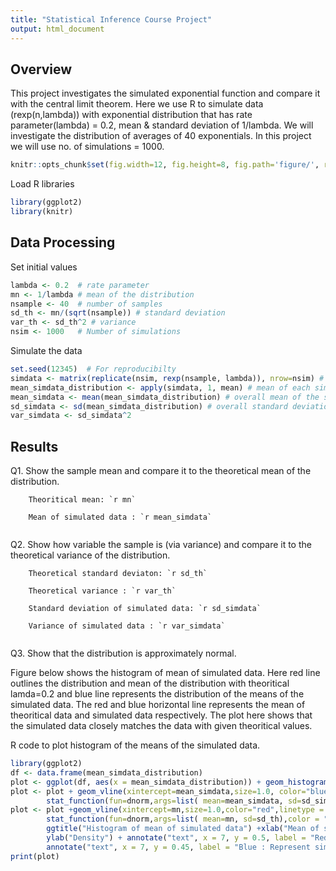 ```yaml
---
title: "Statistical Inference Course Project"
output: html_document
---
```


## Overview
This project investigates the simulated exponential function and compare it with the central limit theorem. Here we use R to simulate data (rexp(n,lambda)) with exponential distribution that has rate parameter(lambda) = 0.2, mean & standard deviation of 1/lambda. We will investigate the distribution of averages of 40 exponentials. In this project we will use no. of simulations = 1000.
```r
knitr::opts_chunk$set(fig.width=12, fig.height=8, fig.path='figure/', results='hide', message=FALSE)
```
Load R libraries
```r
library(ggplot2)
library(knitr)
```
## Data Processing
Set initial values
```r
lambda <- 0.2  # rate parameter
mn <- 1/lambda # mean of the distribution
nsample <- 40  # number of samples
sd_th <- mn/(sqrt(nsample)) # standard deviation
var_th <- sd_th^2 # variance
nsim <- 1000   # Number of simulations
```
Simulate the data
```r
set.seed(12345)  # For reproducibilty
simdata <- matrix(replicate(nsim, rexp(nsample, lambda)), nrow=nsim) # Simulated data
mean_simdata_distribution <- apply(simdata, 1, mean) # mean of each simulated data
mean_simdata <- mean(mean_simdata_distribution) # overall mean of the simulated data
sd_simdata <- sd(mean_simdata_distribution) # overall standard deviation
var_simdata <- sd_simdata^2
```
## Results
Q1. Show the sample mean and compare it to the theoretical mean of the distribution.

        Theoritical mean: `r mn`
        
        Mean of simulated data : `r mean_simdata`
        
Q2. Show how variable the sample is (via variance) and compare it to the theoretical variance of the distribution.

        Theoretical standard deviaton: `r sd_th`
        
        Theoretical variance : `r var_th`
        
        Standard deviation of simulated data: `r sd_simdata`
        
        Variance of simulated data : `r var_simdata`
        
Q3. Show that the distribution is approximately normal.

Figure below shows the histogram of mean of simulated data. Here red line outlines the distribution and mean of the distribution with theoritical lamda=0.2 and blue line represents the distribution of the means of the simulated data. The red and blue horizontal line represents the mean of theoritical data and simulated data respectively. The plot here shows that the simulated data closely matches the data with given theoritical values. 

R code to plot histogram of the means of the simulated data.

```r
library(ggplot2)
df <- data.frame(mean_simdata_distribution)
plot <- ggplot(df, aes(x = mean_simdata_distribution)) + geom_histogram(binwidth = 0.05,aes(y = ..density..))
plot <- plot + geom_vline(xintercept=mean_simdata,size=1.0, color="blue", linetype="dotdash") +
        stat_function(fun=dnorm,args=list( mean=mean_simdata, sd=sd_simdata),color = "blue", size = 1.0)
plot <- plot +geom_vline(xintercept=mn,size=1.0,color="red",linetype = "twodash") +
        stat_function(fun=dnorm,args=list( mean=mn, sd=sd_th),color = "red", size = 1.0) + 
        ggtitle("Histogram of mean of simulated data") +xlab("Mean of simulated data") +
        ylab("Density") + annotate("text", x = 7, y = 0.5, label = "Red : Represent theoritical data", colour="red") +
        annotate("text", x = 7, y = 0.45, label = "Blue : Represent simulated data", colour="blue")
print(plot)
```